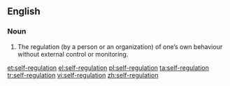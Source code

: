 ==English==

===Noun===
{{en-noun|head=[[self]]-[[regulation]]|-}}

# The regulation (by a person or an organization) of one’s own behaviour without external control or monitoring.

[[et:self-regulation]]
[[el:self-regulation]]
[[pl:self-regulation]]
[[ta:self-regulation]]
[[tr:self-regulation]]
[[vi:self-regulation]]
[[zh:self-regulation]]